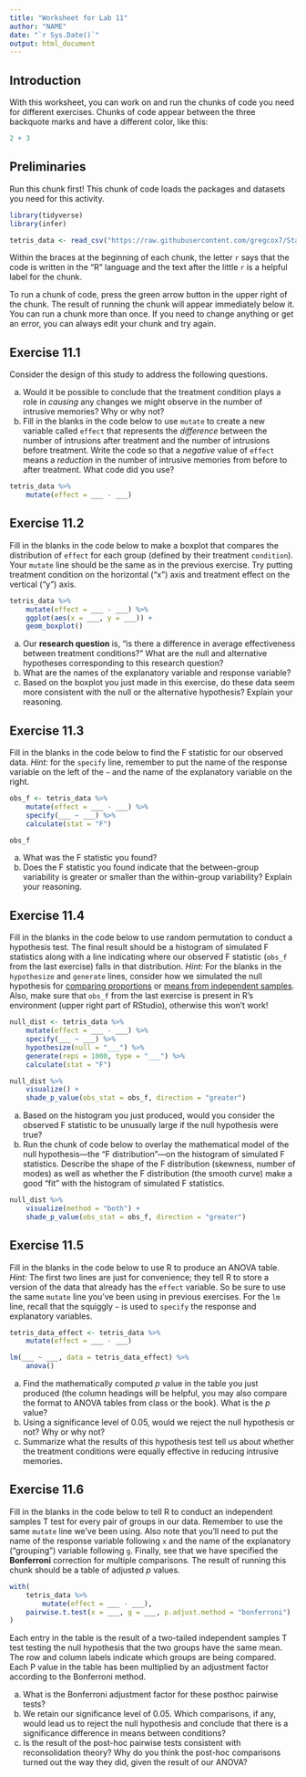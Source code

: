 ```yaml
---
title: "Worksheet for Lab 11"
author: "NAME"
date: "`r Sys.Date()`"
output: html_document
---
```


## Introduction

With this worksheet, you can work on and run the chunks of code you need for different exercises.  Chunks of code appear between the three backquote marks and have a different color, like this:

```r
2 + 3
```

## Preliminaries

Run this chunk first!  This chunk of code loads the packages and datasets you need for this activity.

```r
library(tidyverse)
library(infer)

tetris_data <- read_csv("https://raw.githubusercontent.com/gregcox7/StatLabs/main/data/tetris.csv")
```

Within the braces at the beginning of each chunk, the letter `r` says that the code is written in the "R" language and the text after the little `r` is a helpful label for the chunk.

To run a chunk of code, press the green arrow button in the upper right of the chunk.  The result of running the chunk will appear immediately below it.  You can run a chunk more than once.  If you need to change anything or get an error, you can always edit your chunk and try again.

## Exercise 11.1

Consider the design of this study to address the following questions.

a. Would it be possible to conclude that the treatment condition plays a role in *causing* any changes we might observe in the number of intrusive memories?  Why or why not?
b. Fill in the blanks in the code below to use `mutate` to create a new variable called `effect` that represents the *difference* between the number of intrusions after treatment and the number of intrusions before treatment.  Write the code so that a *negative* value of `effect` means a *reduction* in the number of intrusive memories from before to after treatment.  What code did you use?

```r
tetris_data %>%
    mutate(effect = ___ - ___)
```

## Exercise 11.2

Fill in the blanks in the code below to make a boxplot that compares the distribution of `effect` for each group (defined by their treatment `condition`).  Your `mutate` line should be the same as in the previous exercise.  Try putting treatment condition on the horizontal ("x") axis and treatment effect on the vertical ("y") axis.

```r
tetris_data %>%
    mutate(effect = ___ - ___) %>%
    ggplot(aes(x = ___, y = ___)) +
    geom_boxplot()
```

a. Our **research question** is, "is there a difference in average effectiveness between treatment conditions?"  What are the null and alternative hypotheses corresponding to this research question?
b. What are the names of the explanatory variable and response variable?
c. Based on the boxplot you just made in this exercise, do these data seem more consistent with the null or the alternative hypothesis?  Explain your reasoning.

## Exercise 11.3

Fill in the blanks in the code below to find the F statistic for our observed data.  *Hint:* for the `specify` line, remember to put the name of the response variable on the left of the `~` and the name of the explanatory variable on the right.

```r
obs_f <- tetris_data %>%
    mutate(effect = ___ - ___) %>%
    specify(___ ~ ___) %>%
    calculate(stat = "F")

obs_f
```

a. What was the F statistic you found?
b. Does the F statistic you found indicate that the between-group variability is greater or smaller than the within-group variability?  Explain your reasoning.

## Exercise 11.4

Fill in the blanks in the code below to use random permutation to conduct a hypothesis test.  The final result should be a histogram of simulated F statistics along with a line indicating where our observed F statistic (`obs_f` from the last exercise) falls in that distribution.  *Hint:* For the blanks in the `hypothesize` and `generate` lines, consider how we simulated the null hypothesis for [comparing proportions](#lab5) or [means from independent samples](#lab10).  Also, make sure that `obs_f` from the last exercise is present in R's environment (upper right part of RStudio), otherwise this won't work!

```r
null_dist <- tetris_data %>%
    mutate(effect = ___ - ___) %>%
    specify(___ ~ ___) %>%
    hypothesize(null = "___") %>%
    generate(reps = 1000, type = "___") %>%
    calculate(stat = "F")

null_dist %>%
    visualize() +
    shade_p_value(obs_stat = obs_f, direction = "greater")
```

a. Based on the histogram you just produced, would you consider the observed F statistic to be unusually large if the null hypothesis were true?
b. Run the chunk of code below to overlay the mathematical model of the null hypothesis---the "F distribution"---on the histogram of simulated F statistics.  Describe the shape of the F distribution (skewness, number of modes) as well as whether the F distribution (the smooth curve) make a good "fit" with the histogram of simulated F statistics.

```r
null_dist %>%
    visualize(method = "both") +
    shade_p_value(obs_stat = obs_f, direction = "greater")
```

## Exercise 11.5

Fill in the blanks in the code below to use R to produce an ANOVA table.  *Hint:* The first two lines are just for convenience; they tell R to store a version of the data that already has the `effect` variable.  So be sure to use the same `mutate` line you've been using in previous exercises.  For the `lm` line, recall that the squiggly `~` is used to `specify` the response and explanatory variables.

```r
tetris_data_effect <- tetris_data %>%
    mutate(effect = ___ - ___)

lm(___ ~ ___, data = tetris_data_effect) %>%
    anova()
```

a. Find the mathematically computed $p$ value in the table you just produced (the column headings will be helpful, you may also compare the format to ANOVA tables from class or the book).  What is the $p$ value?
b. Using a significance level of 0.05, would we reject the null hypothesis or not?  Why or why not?
c. Summarize what the results of this hypothesis test tell us about whether the treatment conditions were equally effective in reducing intrusive memories.

## Exercise 11.6

Fill in the blanks in the code below to tell R to conduct an independent samples T test for every pair of groups in our data.  Remember to use the same `mutate` line we've been using.  Also note that you'll need to put the name of the response variable following `x` and the name of the explanatory ("grouping") variable following `g`.  Finally, see that we have specified the **Bonferroni** correction for multiple comparisons.  The result of running this chunk should be a table of adjusted $p$ values.

```r
with(
    tetris_data %>%
        mutate(effect = ___ - ___),
    pairwise.t.test(x = ___, g = ___, p.adjust.method = "bonferroni")
)
```

Each entry in the table is the result of a two-tailed independent samples T test testing the null hypothesis that the two groups have the same mean.  The row and column labels indicate which groups are being compared.  Each P value in the table has been multiplied by an adjustment factor according to the Bonferroni method.

a. What is the Bonferroni adjustment factor for these posthoc pairwise tests?
b. We retain our significance level of 0.05.  Which comparisons, if any, would lead us to reject the null hypothesis and conclude that there is a significance difference in means between conditions?
c. Is the result of the post-hoc pairwise tests consistent with reconsolidation theory?  Why do you think the post-hoc comparisons turned out the way they did, given the result of our ANOVA?
